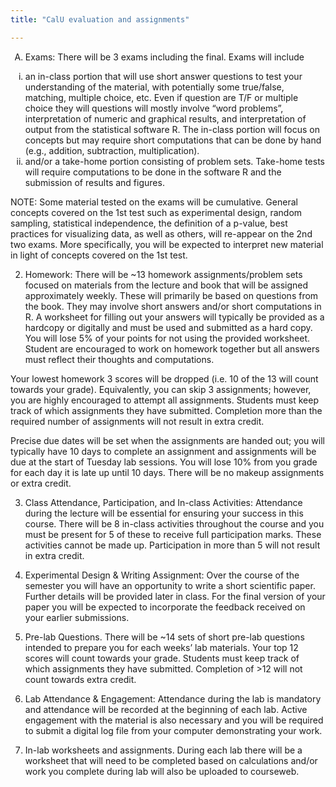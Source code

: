 ```yaml
---
title: "CalU evaluation and assignments"

---
```






A) Exams: There will be 3 exams including the final. Exams will include 
i) an in-class portion that will use short answer questions to test your understanding of the material, with potentially some true/false, matching, multiple choice, etc.  Even if question are T/F or multiple choice they will questions will mostly involve “word problems”, interpretation of numeric and graphical results, and interpretation of output from the statistical software R.  The in-class portion will focus on concepts but may require short computations that can be done by hand (e.g., addition, subtraction, multiplication).  
ii) and/or a take-home portion consisting of problem sets.  Take-home tests will require computations to be done in the software R and the submission of results and figures.  

NOTE: Some material tested on the exams will be cumulative.  General concepts covered on the 1st test such as experimental design, random sampling, statistical independence, the definition of a p-value, best practices for visualizing data, as well as others, will re-appear on the 2nd two exams.  More specifically, you will be expected to interpret new material in light of concepts covered on the 1st test.  

2) Homework:  There will be ~13 homework assignments/problem sets focused on materials from the lecture and book that will be assigned approximately weekly.  These will primarily be based on questions from the book.  They may involve short answers and/or short computations in R.  A worksheet for filling out your answers will typically be provided as a hardcopy or digitally and must be used and submitted as a hard copy.  You will lose 5% of your points for not using the provided worksheet.  Student are encouraged to work on homework together but all answers must reflect their thoughts and computations.

Your lowest homework 3 scores will be dropped (i.e. 10 of the 13 will count towards your grade).  Equivalently, you can skip 3 assignments; however, you are highly encouraged to attempt all assignments.  Students must keep track of which assignments they have submitted.  Completion more than the required number of assignments will not result in extra credit.

Precise due dates will be set when the assignments are handed out; you will typically have 10 days to complete an assignment and assignments will be due at the start of Tuesday lab sessions.  You will lose 10% from you grade for each day it is late up until 10 days.  There will be no makeup assignments or extra credit.

3) Class Attendance, Participation, and In-class Activities:   Attendance during the lecture will be essential for ensuring your success in this course. There will be 8 in-class activities throughout the course and you must be present for 5 of these to receive full participation marks. These activities cannot be made up.  Participation in more than 5 will not result in extra credit.

4) Experimental Design & Writing Assignment: Over the course of the semester you will have an opportunity to write a short scientific paper.  Further details will be provided later in class.  For the final version of your paper you will be expected to incorporate the feedback received on your earlier submissions. 

5) Pre-lab Questions.  There will be ~14 sets of short pre-lab questions intended to prepare you for each weeks’ lab materials.  Your top 12 scores will count towards your grade. Students must keep track of which assignments they have submitted.  Completion of >12 will not count towards extra credit.

6) Lab Attendance & Engagement:  Attendance during the lab is mandatory and attendance will be recorded at the beginning of each lab.  Active engagement with the material is also necessary and you will be required to submit a digital log file from your computer demonstrating your work.

7) In-lab worksheets and assignments.  During each lab there will be a worksheet that will need to be completed based on calculations and/or work you complete during lab will also be uploaded to courseweb. 
